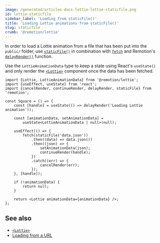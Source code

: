 ```yaml
---
image: /generated/articles-docs-lottie-lottie-staticfile.png
id: lottie-staticfile
sidebar_label: 'Loading from staticFile()'
title: 'Loading Lottie animations from staticFile()'
slug: staticfile
crumb: '@remotion/lottie'
---
```


In order to load a Lottie animation from a file that has been put into the `public/` folder, use [`staticFile()`](/docs/staticfile) in combination with [`fetch`](https://developer.mozilla.org/en-US/docs/Web/API/Fetch_API) and Remotion's [`delayRender()`](/docs/delay-render) function.

Use the `LottieAnimationData` type to keep a state using React's `useState()` and only render the [`<Lottie>`](/docs/lottie/lottie) component once the data has been fetched.

```tsx twoslash title="Animation.tsx"
import {Lottie, LottieAnimationData} from '@remotion/lottie';
import {useEffect, useState} from 'react';
import {cancelRender, continueRender, delayRender, staticFile} from 'remotion';

const Square = () => {
	const [handle] = useState(() => delayRender('Loading Lottie animation'));

	const [animationData, setAnimationData] =
		useState<LottieAnimationData | null>(null);

	useEffect(() => {
		fetch(staticFile('data.json'))
			.then((data) => data.json())
			.then((json) => {
				setAnimationData(json);
				continueRender(handle);
			})
			.catch((err) => {
				cancelRender(err);
			});
	}, [handle]);

	if (!animationData) {
		return null;
	}

	return <Lottie animationData={animationData} />;
};
```

## See also

- [`<Lottie>`](/docs/lottie/lottie)
- [Loading from a URL](/docs/lottie/remote)
